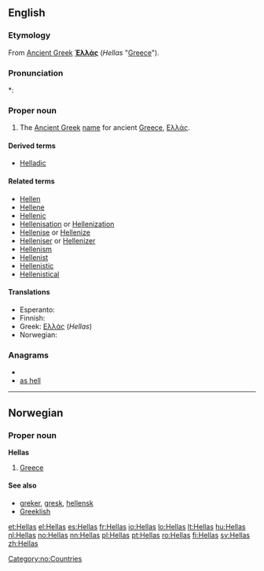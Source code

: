 ==English==

===Etymology===
From [[Ancient Greek]] '''[[Ἑλλάς]]''' (''Hellas'' "[[Greece]]").

===Pronunciation===
*: {{rhymes|ɛləs}}

===Proper noun===
{{en-proper noun}}

# The [[Ancient Greek]] [[name]] for ancient [[Greece]], [[Ελλάς]].

====Derived terms====
* [[Helladic]]

====Related terms====
* [[Hellen]]
* [[Hellene]]
* [[Hellenic]]
* [[Hellenisation]] or [[Hellenization]]
* [[Hellenise]] or [[Hellenize]]
* [[Helleniser]] or [[Hellenizer]]
* [[Hellenism]]
* [[Hellenist]]
* [[Hellenistic]]
* [[Hellenistical]]

====Translations====
{{trans-top|ancient Greece}}
* Esperanto: {{t-|eo|Helaso|xs=Esperanto}}
* Finnish: {{t+|fi|Hellas}}
* Greek: [[Ελλάς]] (''Hellas'')
* Norwegian: {{t+|no|Hellas}}
{{trans-mid}}
{{trans-bottom}}

===Anagrams===
* {{alphagram|aehlls}}
* [[as hell#English|as hell]]


----

==Norwegian==

===Proper noun===
'''Hellas'''

# [[Greece]]

====See also====
* [[greker]], [[gresk]], [[hellensk]]
* [[Greeklish]]

[[Category:no:Countries]]

[[et:Hellas]]
[[el:Hellas]]
[[es:Hellas]]
[[fr:Hellas]]
[[io:Hellas]]
[[lo:Hellas]]
[[lt:Hellas]]
[[hu:Hellas]]
[[nl:Hellas]]
[[no:Hellas]]
[[nn:Hellas]]
[[pl:Hellas]]
[[pt:Hellas]]
[[ro:Hellas]]
[[fi:Hellas]]
[[sv:Hellas]]
[[zh:Hellas]]